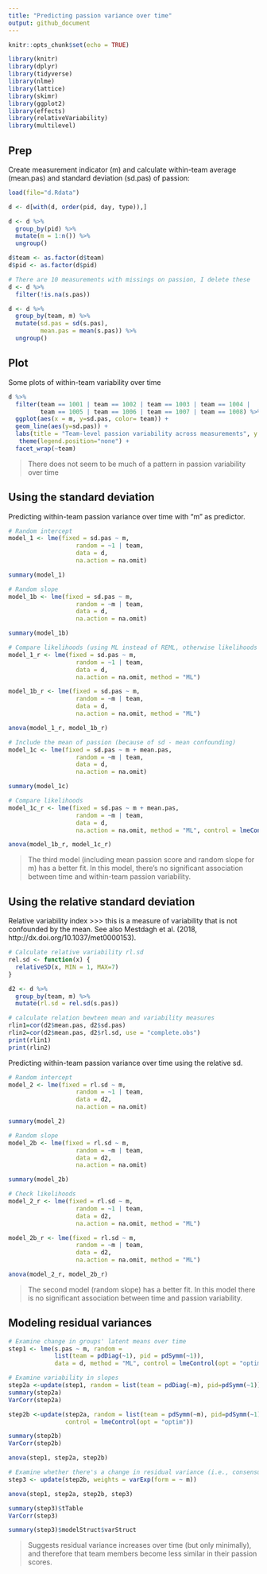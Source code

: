 ```yaml
---
title: "Predicting passion variance over time"
output: github_document
---
```


```r
knitr::opts_chunk$set(echo = TRUE)
```


```r
library(knitr)
library(dplyr)
library(tidyverse)
library(nlme)
library(lattice)
library(skimr)
library(ggplot2)
library(effects)
library(relativeVariability)
library(multilevel)
```
## Prep

Create measurement indicator (m) and calculate within-team average (mean.pas) and standard deviation (sd.pas) of passion: 
```r
load(file="d.Rdata")

d <- d[with(d, order(pid, day, type)),]

d <- d %>%
  group_by(pid) %>%
  mutate(m = 1:n()) %>%
  ungroup()

d$team <- as.factor(d$team)
d$pid <- as.factor(d$pid)

# There are 10 measurements with missings on passion, I delete these 
d <- d %>%
  filter(!is.na(s.pas))

d <- d %>%
  group_by(team, m) %>%
  mutate(sd.pas = sd(s.pas),
         mean.pas = mean(s.pas)) %>%
  ungroup()
```

## Plot

Some plots of within-team variability over time
```r
d %>%
  filter(team == 1001 | team == 1002 | team == 1003 | team == 1004 |
         team == 1005 | team == 1006 | team == 1007 | team == 1008) %>%
  ggplot(aes(x = m, y=sd.pas, color= team)) +
  geom_line(aes(y=sd.pas)) +
  labs(title = "Team-level passion variability across measurements", y = "Passion SD") +
   theme(legend.position="none") + 
  facet_wrap(~team)

```

> There does not seem to be much of a pattern in passion variability over time

## Using the standard deviation

Predicting within-team passion variance over time with "m" as predictor.
```r
# Random intercept
model_1 <- lme(fixed = sd.pas ~ m,
                   random = ~1 | team, 
                   data = d, 
                   na.action = na.omit)

summary(model_1)

# Random slope
model_1b <- lme(fixed = sd.pas ~ m,
                   random = ~m | team, 
                   data = d, 
                   na.action = na.omit)

summary(model_1b)

# Compare likelihoods (using ML instead of REML, otherwise likelihoods are not comparable)
model_1_r <- lme(fixed = sd.pas ~ m,
                   random = ~1 | team, 
                   data = d, 
                   na.action = na.omit, method = "ML")

model_1b_r <- lme(fixed = sd.pas ~ m,
                   random = ~m | team, 
                   data = d, 
                   na.action = na.omit, method = "ML")

anova(model_1_r, model_1b_r)

# Include the mean of passion (because of sd - mean confounding)
model_1c <- lme(fixed = sd.pas ~ m + mean.pas,
                   random = ~m | team, 
                   data = d, 
                   na.action = na.omit)

summary(model_1c)

# Compare likelihoods
model_1c_r <- lme(fixed = sd.pas ~ m + mean.pas,
                   random = ~m | team, 
                   data = d, 
                   na.action = na.omit, method = "ML", control = lmeControl(opt = "optim"))

anova(model_1b_r, model_1c_r)
```

> The third model (including mean passion score and random slope for m) has a better fit. In this model, there's no significant association between time and within-team passion variability.  

## Using the relative standard deviation

Relative variability index >>> this is a measure of variability that is not confounded by the mean. See also Mestdagh et al. (2018, http://dx.doi.org/10.1037/met0000153). 
```r
# Calculate relative variability rl.sd
rel.sd <- function(x) {
  relativeSD(x, MIN = 1, MAX=7)
}

d2 <- d %>%
  group_by(team, m) %>%
  mutate(rl.sd = rel.sd(s.pas))

# calculate relation bewteen mean and variability measures
rlin1=cor(d2$mean.pas, d2$sd.pas)
rlin2=cor(d2$mean.pas, d2$rl.sd, use = "complete.obs")
print(rlin1)
print(rlin2)

```

Predicting within-team passion variance over time using the relative sd.
```r
# Random intercept
model_2 <- lme(fixed = rl.sd ~ m,
                   random = ~1 | team, 
                   data = d2, 
                   na.action = na.omit)

summary(model_2)

# Random slope
model_2b <- lme(fixed = rl.sd ~ m,
                   random = ~m | team, 
                   data = d2, 
                   na.action = na.omit)

summary(model_2b)

# Check likelihoods
model_2_r <- lme(fixed = rl.sd ~ m,
                   random = ~1 | team, 
                   data = d2, 
                   na.action = na.omit, method = "ML")

model_2b_r <- lme(fixed = rl.sd ~ m,
                   random = ~m | team, 
                   data = d2, 
                   na.action = na.omit, method = "ML")

anova(model_2_r, model_2b_r)
```
> The second model (random slope) has a better fit. In this model there is no significant association between time and passion variability. 

## Modeling residual variances

```r
# Examine change in groups' latent means over time
step1 <- lme(s.pas ~ m, random =
             list(team = pdDiag(~1), pid = pdSymm(~1)),
             data = d, method = "ML", control = lmeControl(opt = "optim"))

# Examine variability in slopes
step2a <-update(step1, random = list(team = pdDiag(~m), pid=pdSymm(~1)))
summary(step2a)
VarCorr(step2a)

step2b <-update(step2a, random = list(team = pdSymm(~m), pid=pdSymm(~1)), 
                control = lmeControl(opt = "optim"))

summary(step2b)
VarCorr(step2b)

anova(step1, step2a, step2b)

# Examine whether there's a change in residual variance (i.e., consensus emergence) over time
step3 <- update(step2b, weights = varExp(form = ~ m))

anova(step1, step2a, step2b, step3)

summary(step3)$tTable
VarCorr(step3)

summary(step3)$modelStruct$varStruct
```

> Suggests residual variance increases over time (but only minimally), and therefore that team members become less similar in their passion scores.
